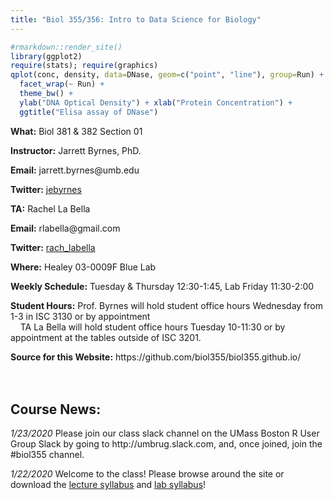 ```yaml
---
title: "Biol 355/356: Intro to Data Science for Biology"
---
```


```r
#rmarkdown::render_site()
library(ggplot2)
require(stats); require(graphics)
qplot(conc, density, data=DNase, geom=c("point", "line"), group=Run) +
  facet_wrap(~ Run) +
  theme_bw() +
  ylab("DNA Optical Density") + xlab("Protein Concentration") +
  ggtitle("Elisa assay of DNase")
```

**What:** Biol 381 & 382 Section 01  
  
**Instructor:** Jarrett Byrnes, PhD.

**Email:** jarrett.byrnes@umb.edu  
  
**Twitter:** [jebyrnes](http://twitter.com/jebyrnes)

**TA:** Rachel La Bella

**Email:** rlabella@gmail.com  

**Twitter:** [rach_labella](http://twitter.com/rach_labella)  

**Where:** Healey 03-0009F Blue Lab  

**Weekly Schedule:** Tuesday & Thursday 12:30-1:45, Lab Friday 11:30-2:00

**Student Hours:** Prof. Byrnes will hold student office hours Wednesday from 1-3 in ISC 3130 or by appointment  
&nbsp; &nbsp; TA La Bella will hold student office hours Tuesday 10-11:30 or by appointment at the tables outside of ISC 3201.

**Source for this Website:** https://github.com/biol355/biol355.github.io/
&nbsp;  
&nbsp;  
&nbsp;  

## Course News:  
*1/23/2020*  Please join our class slack channel on the UMass Boston R User Group Slack by going to http://umbrug.slack.com, and, once joined, join the #biol355 channel.  


*1/22/2020*  Welcome to the class! Please browse around the site or download the [lecture syllabus](./governance_syllabus/byrnes_355_datascience_lecture_4.docx) and [lab syllabus](./governance_syllabus/byrnes_356_datascience_lab_4.docx)!
